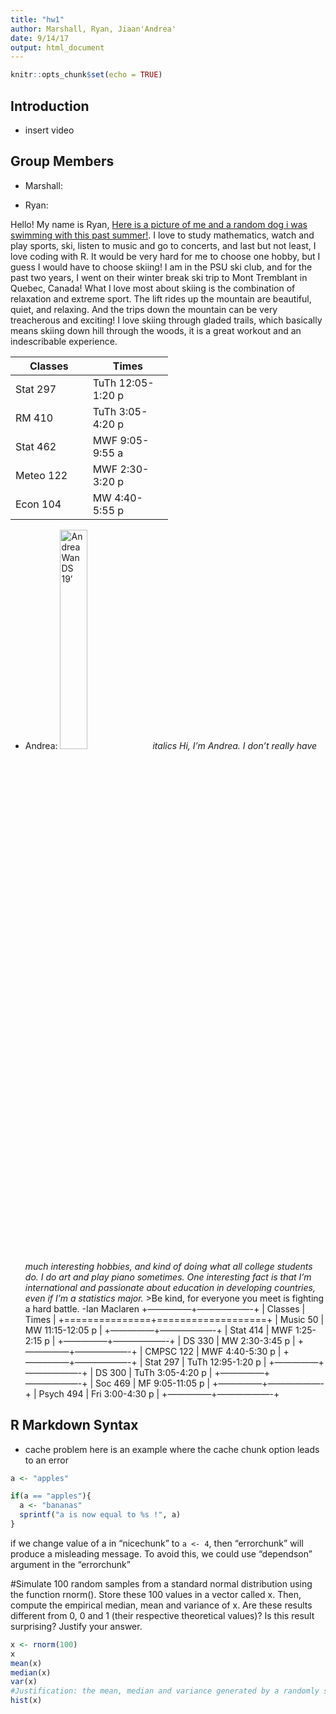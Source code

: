 ---
title: "hw1"
author: Marshall, Ryan, Jiaan'Andrea'
date: 9/14/17
output: html_document
---

```{r setup, include=FALSE}
knitr::opts_chunk$set(echo = TRUE)
```

## Introduction
* insert video




## Group Members

* Marshall:

* Ryan: 

Hello! My name is Ryan, [Here is a picture of me and a random dog i was swimming with this past summer!](https://www.instagram.com/p/BWTpi8pFWlB/?hl=en&taken-by=mompicsdaily). I love to study mathematics, watch and play sports, ski, listen to music and go to concerts, and last but not least, I love coding with R. It would be very hard for me to choose one hobby, but I guess I would have to choose skiing! I am in the PSU ski club, and for the past two years, I went on their winter break ski trip to Mont Tremblant in Quebec, Canada! What I love most about skiing is the combination of relaxation and extreme sport. The lift rides up the mountain are beautiful, quiet, and relaxing. And the trips down the mountain can be very treacherous and exciting! I love skiing through gladed trails, which basically means skiing down hill through the woods, it is a great workout and an indescribable experience. 

+---------------+-------------------+
| Classes       | Times             |
+===============+===================+
| Stat 297      | TuTh 12:05-1:20 p |
+---------------+-------------------+
| RM 410        | TuTh 3:05-4:20 p  |
+---------------+-------------------+
| Stat 462      | MWF 9:05-9:55 a   |
+---------------+-------------------+
| Meteo 122     | MWF 2:30-3:20 p   |
+---------------+-------------------+
| Econ 104      | MW  4:40-5:55 p   |
+---------------+-------------------+


* Andrea:
![Andrea Wan DS 19'](https://scontent.fagc1-1.fna.fbcdn.net/v/t1.0-9/21616117_891688517649117_5527795717679614782_n.jpg?oh=f3e0a74f1aa4c9b93d5de2895169c0d8&oe=5A12C08D ){ width=30% }
*italics Hi, I'm Andrea. I don't really have much interesting hobbies, and kind of doing what all college students do. I do art and play piano sometimes. One interesting fact is that I'm international and passionate about education in developing countries, even if I'm a statistics major. *
>Be kind, for everyone you meet is fighting a hard battle. -Ian Maclaren
+---------------+-------------------+
| Classes       | Times             |
+===============+===================+
| Music 50      | MW  11:15-12:05 p |
+---------------+-------------------+
| Stat 414      | MWF  1:25-2:15 p  |
+---------------+-------------------+
| DS 330        | MW  2:30-3:45 p   |
+---------------+-------------------+
| CMPSC 122     | MWF 4:40-5:30 p   |
+---------------+-------------------+
| Stat 297      | TuTh 12:95-1:20 p |
+---------------+-------------------+
| DS 300        | TuTh 3:05-4:20 p  |
+---------------+-------------------+
| Soc 469       | MF  9:05-11:05 p  |
+---------------+-------------------+
| Psych 494     | Fri  3:00-4:30 p  |
+---------------+-------------------+

## R Markdown Syntax

* cache problem
here is an example where the cache chunk option leads to an error 
```{r nicechunk}
a <- "apples"
```

```{r errorchunk, cache=T}
if(a == "apples"){
  a <- "bananas"
  sprintf("a is now equal to %s !", a)
}
```


if we change value of a in "nicechunk" to `a <- 4`, then "errorchunk" will produce a misleading message. To avoid this, we could use "dependson" argument in the "errorchunk"

#Simulate 100 random samples from a standard normal distribution using the function rnorm(). Store these 100 values in a vector called x. Then, compute the empirical median, mean and variance of x. Are these results different from 0, 0 and 1 (their respective theoretical values)? Is this result surprising? Justify your answer.
```{r }
x <- rnorm(100)
x
mean(x)
median(x)
var(x)
#Justification: the mean, median and variance generated by a randomly selected 100 numbers are different each time, but they are all pretty close to 0, 0 and 1. One reason could be that R uses Linear congruential generator like many other programming languages, that each randomly generated number is related to the previous one. Even if the 100 numbers are different, their mean, median and varianc are still pretty similar.
hist(x)
```
